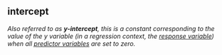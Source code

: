## intercept

<dfn>Also referred to as **y-intercept**, this is a constant corresponding to the value of the $y$ variable (in a regression context, the [response variable](#response-variable)) when all [predictor variables](#predictor-variable) are set to zero.</dfn>
